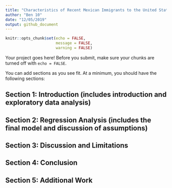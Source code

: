 ```yaml
---
title: "Characteristics of Recent Mexican Immigrants to the United States that Influence Household Income"
author: "Ben 10"
date: "12/05/2019"
output: github_document
---
```


```r
knitr::opts_chunk$set(echo = FALSE, 
                      message = FALSE, 
                      warning = FALSE)
```

Your project goes here! Before you submit, make sure your chunks are turned off with `echo = FALSE`. 

You can add sections as you see fit. At a minimum, you should have the following sections: 

## Section 1: Introduction (includes introduction and exploratory data analysis)
## Section 2: Regression Analysis (includes the final model and discussion of assumptions)
## Section 3: Discussion and Limitations 
## Section 4: Conclusion
## Section 5: Additional Work